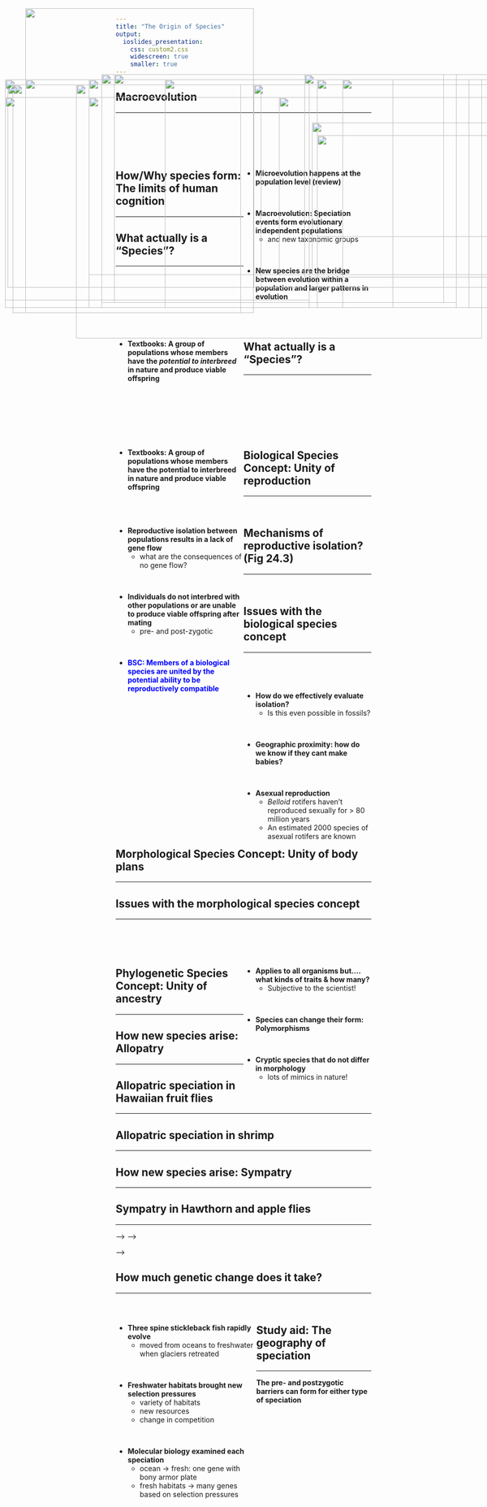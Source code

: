 ```yaml
---
title: "The Origin of Species"
output: 
  ioslides_presentation:
    css: custom2.css
    widescreen: true
    smaller: true
---
```


## Macroevolution
<hr>
<br/>
<br/>
<br/>
<br/>

<div style="float: right; width: 50%;">
* **Microevolution happens at the population level (review)**

<br/>

* **Macroevolution: Speciation events form evolutionary independent populations**
    + and new taxonomic groups

<br/>

* **New species are the bridge between evolution within a population and larger patterns in evolution**

</div>

<IMG STYLE="position:absolute; TOP:200px; LEFT:25px; WIDTH:450px; HEIGHT:450px" SRC="images/macro.png">

## How/Why species form: The limits of human cognition
<hr>

<IMG STYLE="position:absolute; TOP:190px; LEFT:325px; WIDTH:450px; HEIGHT:450px" SRC="images/speciation-continuum.jpg">

## What actually is a "Species"?
<hr>
<br/>
<br/>
<br/>
<br/>
<br/>
<br/>

<div style="float: left; width: 50%;">

* **Textbooks: A group of populations whose members have the *potential to interbreed* in nature and produce viable offspring**

</div>

## What actually is a "Species"?
<hr>
<br/>
<br/>
<br/>
<br/>
<br/>
<br/>

<div style="float: left; width: 50%;">

* **Textbooks: A group of populations whose members have the potential to interbreed in nature and produce viable offspring**

</div>

<IMG STYLE="position:absolute; TOP:200px; LEFT:500px; WIDTH:600px; HEIGHT:400px" SRC="images/finches.png">

## Biological Species Concept: Unity of reproduction
<hr>
<br/>


<div style="float: left; width: 50%;">

* **Reproductive isolation between populations results in a lack of gene flow**
    + what are the consequences of no gene flow? 
    
<br/>

* **Individuals do not interbred with other populations or are unable to produce viable offspring after mating**
    + pre- and post-zygotic

<br/>

* <span style="color:blue">**BSC: Members of a biological species are united by the potential ability to be reproductively compatible**</span>

</div>

<IMG STYLE="position:absolute; TOP:190px; LEFT:625px; WIDTH:325px; HEIGHT:450px" SRC="images/speciesconcept.jpg">

## 

<IMG STYLE="position:absolute; TOP:50px; LEFT:50px; WIDTH:450px; HEIGHT:600px" SRC="images/barrier.jpg">

<IMG STYLE="position:absolute; TOP:225px; LEFT:550px; WIDTH:500px; HEIGHT:350px" SRC="images/snail.jpg">

## Mechanisms of reproductive isolation? (Fig 24.3)
<hr>
<br/>

<IMG STYLE="position:absolute; TOP:180px; LEFT:200px; WIDTH:700px; HEIGHT:460px" SRC="images/lark.png">

## Issues with the biological species concept
<hr>
<br/>
<br/>

<div style="float: left; width: 50%;">

* **How do we effectively evaluate isolation?**
    + Is this even possible in fossils?

<br/>

* **Geographic proximity: how do we know if they cant make babies?**

<br/>

* **Asexual reproduction**
    + *Belloid* rotifers haven’t
reproduced sexually for > 80 million years 
    + An estimated 2000 species of asexual rotifers are known

</div>

<IMG STYLE="position:absolute; TOP:300px; LEFT:625px; WIDTH:400px; HEIGHT:200px" SRC="images/rotifer.jpg">

## Morphological Species Concept: Unity of body plans
<hr>

<IMG STYLE="position:absolute; TOP:190px; LEFT:175px; WIDTH:750px; HEIGHT:450px" SRC="images/morph.png">

## Issues with the morphological species concept
<hr>
<br/>
<br/>
<br/>

<div style="float: right; width: 50%;">
* **Applies to all organisms but.... what kinds of traits & how many?**
    + Subjective to the scientist!
    
<br/>

* **Species can change their form: Polymorphisms**

<br/>

* **Cryptic species that do not differ in morphology**
    + lots of mimics in nature!

</div>

<IMG STYLE="position:absolute; TOP:200px; LEFT:15px; WIDTH:500px; HEIGHT:400px" SRC="images/mimic.png">

## Phylogenetic Species Concept: Unity of ancestry
<hr>

<IMG STYLE="position:absolute; TOP:225px; LEFT:10px; WIDTH:600px; HEIGHT:400px" SRC="images/phylo.jpg">

<IMG STYLE="position:absolute; TOP:275px; LEFT:615px; WIDTH:450px; HEIGHT:300px" SRC="images/phylo2.gif">

## How new species arise: Allopatry
<hr>

<IMG STYLE="position:absolute; TOP:190px; LEFT:50px; WIDTH:1000px; HEIGHT:450px" SRC="images/allo.png">

## Allopatric speciation in Hawaiian fruit flies
<hr>

<IMG STYLE="position:absolute; TOP:180px; LEFT:200px; WIDTH:700px; HEIGHT:450px" SRC="images/allo_fruit.jpg">

## Allopatric speciation in shrimp
<hr>

<IMG STYLE="position:absolute; TOP:180px; LEFT:225px; WIDTH:650px; HEIGHT:450px" SRC="images/shrimp.jpg">

## How new species arise: Sympatry
<hr>

<IMG STYLE="position:absolute; TOP:225px; LEFT:175px; WIDTH:700px; HEIGHT:350px" SRC="images/symp.png">

<!-- ## Sympatric speciation via selection pressures: Lake Victoria -->
<!-- <hr> -->

<!-- <IMG STYLE="position:absolute; TOP:190px; LEFT:250px; WIDTH:600px; HEIGHT:450px" SRC="images/symp2.jpg"> -->

## Sympatry in Hawthorn and apple flies
<hr>

<IMG STYLE="position:absolute; TOP:190px; LEFT:10px; WIDTH:600px; HEIGHT:450px" SRC="images/flies2.jpg">

<IMG STYLE="position:absolute; TOP:190px; LEFT:675px; WIDTH:300px; HEIGHT:450px" SRC="images/flies3.png">

<!-- ## Is speciation fast or slow? -->
<!-- <hr> -->

<!-- <IMG STYLE="position:absolute; TOP:180px; LEFT:200px; WIDTH:700px; HEIGHT:450px" SRC="images/fossils.jpg"> -->

<!-- <!-- ## What factors impact speciation rates? --> -->
<!-- <!-- <hr> --> -->

<!-- <!-- <IMG STYLE="position:absolute; TOP:180px; LEFT:200px; WIDTH:700px; HEIGHT:450px" SRC="images/punc.png"> --> -->

## How much genetic change does it take?
<hr>
<br/>

<div style="float: left; width: 55%;">

* **Three spine stickleback fish rapidly evolve**
    + moved from oceans to freshwater when glaciers retreated

<br/>

* **Freshwater habitats brought new selection pressures**
    + variety of habitats
    + new resources
    + change in competition

<br/>

* **Molecular biology examined each speciation**
    + ocean &rarr; fresh: one gene with bony armor plate
    + fresh habitats &rarr; many genes based on selection pressures
</div>

<IMG STYLE="position:absolute; TOP:180px; LEFT:600px; WIDTH:450px; HEIGHT:400px" SRC="images/fish.jpg">

## Study aid: The geography of speciation
<hr>
**The pre- and postzygotic barriers can form for either type of speciation**

<IMG STYLE="position:absolute; TOP:200px; LEFT:150px; WIDTH:800px; HEIGHT:500px" SRC="images/allosym.jpg">